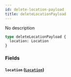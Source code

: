 ```yaml
---
id: delete-location-payload
title: deleteLocationPayload
---
```


No description

```graphql
type deleteLocationPayload {
  location: Location
}
```

### Fields

#### `location` ([`Location`](/v1/objects/location))
